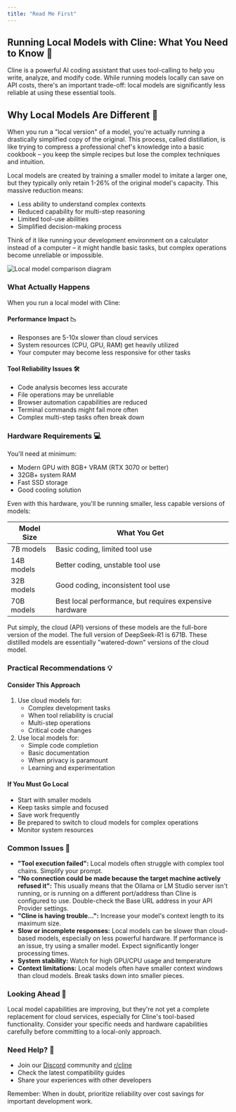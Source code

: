 ```yaml
---
title: "Read Me First"
---
```


## Running Local Models with Cline: What You Need to Know 🤖

Cline is a powerful AI coding assistant that uses tool-calling to help you write, analyze, and modify code. While running models locally can save on API costs, there's an important trade-off: local models are significantly less reliable at using these essential tools.

## Why Local Models Are Different 🔬

When you run a "local version" of a model, you're actually running a drastically simplified copy of the original. This process, called distillation, is like trying to compress a professional chef's knowledge into a basic cookbook – you keep the simple recipes but lose the complex techniques and intuition.

Local models are created by training a smaller model to imitate a larger one, but they typically only retain 1-26% of the original model's capacity. This massive reduction means:

- Less ability to understand complex contexts
- Reduced capability for multi-step reasoning
- Limited tool-use abilities
- Simplified decision-making process

Think of it like running your development environment on a calculator instead of a computer – it might handle basic tasks, but complex operations become unreliable or impossible.

<Frame>
	<img
		src="https://storage.googleapis.com/cline_public_images/docs/assets/image%20(4).png"
		alt="Local model comparison diagram"
	/>
</Frame>

### What Actually Happens

When you run a local model with Cline:

#### Performance Impact 📉

- Responses are 5-10x slower than cloud services
- System resources (CPU, GPU, RAM) get heavily utilized
- Your computer may become less responsive for other tasks

#### Tool Reliability Issues 🛠️

- Code analysis becomes less accurate
- File operations may be unreliable
- Browser automation capabilities are reduced
- Terminal commands might fail more often
- Complex multi-step tasks often break down

### Hardware Requirements 💻

You'll need at minimum:

- Modern GPU with 8GB+ VRAM (RTX 3070 or better)
- 32GB+ system RAM
- Fast SSD storage
- Good cooling solution

Even with this hardware, you'll be running smaller, less capable versions of models:

| Model Size | What You Get                                            |
| ---------- | ------------------------------------------------------- |
| 7B models  | Basic coding, limited tool use                          |
| 14B models | Better coding, unstable tool use                        |
| 32B models | Good coding, inconsistent tool use                      |
| 70B models | Best local performance, but requires expensive hardware |

Put simply, the cloud (API) versions of these models are the full-bore version of the model. The full version of DeepSeek-R1 is 671B. These distilled models are essentially "watered-down" versions of the cloud model.

### Practical Recommendations 💡

#### Consider This Approach

1. Use cloud models for:
    - Complex development tasks
    - When tool reliability is crucial
    - Multi-step operations
    - Critical code changes
2. Use local models for:
    - Simple code completion
    - Basic documentation
    - When privacy is paramount
    - Learning and experimentation

#### If You Must Go Local

- Start with smaller models
- Keep tasks simple and focused
- Save work frequently
- Be prepared to switch to cloud models for complex operations
- Monitor system resources

### Common Issues 🚨

- **"Tool execution failed":** Local models often struggle with complex tool chains. Simplify your prompt.
- **"No connection could be made because the target machine actively refused it":** This usually means that the Ollama or LM Studio server isn't running, or is running on a different port/address than Cline is configured to use. Double-check the Base URL address in your API Provider settings.
- **"Cline is having trouble...":** Increase your model's context length to its maximum size.
- **Slow or incomplete responses:** Local models can be slower than cloud-based models, especially on less powerful hardware. If performance is an issue, try using a smaller model. Expect significantly longer processing times.
- **System stability:** Watch for high GPU/CPU usage and temperature
- **Context limitations:** Local models often have smaller context windows than cloud models. Break tasks down into smaller pieces.

### Looking Ahead 🔮

Local model capabilities are improving, but they're not yet a complete replacement for cloud services, especially for Cline's tool-based functionality. Consider your specific needs and hardware capabilities carefully before committing to a local-only approach.

### Need Help? 🤝

- Join our [Discord](https://discord.gg/cline) community and [r/cline](https://www.reddit.com/r/CLine/)
- Check the latest compatibility guides
- Share your experiences with other developers

Remember: When in doubt, prioritize reliability over cost savings for important development work.
